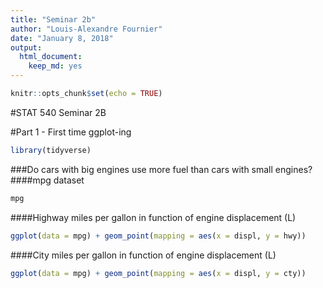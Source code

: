 ```yaml
---
title: "Seminar 2b"
author: "Louis-Alexandre Fournier"
date: "January 8, 2018"
output: 
  html_document: 
    keep_md: yes
---
```


```r
knitr::opts_chunk$set(echo = TRUE)
```

#STAT 540 Seminar 2B

#Part 1 - First time ggplot-ing

```r
library(tidyverse)
```

###Do cars with big engines use more fuel than cars with small engines? 
####mpg dataset
```r
mpg
```
####Highway miles per gallon in function of engine displacement (L)
```r
ggplot(data = mpg) + geom_point(mapping = aes(x = displ, y = hwy))
```

####City miles per gallon in function of engine displacement (L)
```r
ggplot(data = mpg) + geom_point(mapping = aes(x = displ, y = cty))
```



